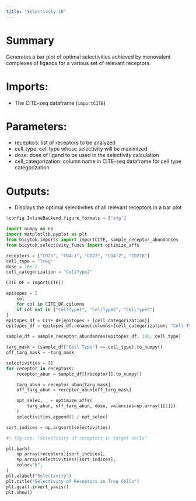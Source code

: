```yaml
---
title: "Selectivity 1D"
---
```


# Summary
Generates a bar plot of optimal selectivities achieved by monovalent complexes of ligands for a various set of relevant receptors.

# Imports:
- The CITE-seq dataframe (`importCITE`)

# Parameters:
- receptors: list of receptors to be analyzed
- cell_type: cell type whose selectivity will be maximized
- dose: dose of ligand to be used in the selectivity calculation
- cell_categorization: column name in CITE-seq dataframe for cell type categorization

# Outputs:
- Displays the optimal selectivities of all relevant receptors in a bar plot

```python
%config InlineBackend.figure_formats = ['svg']

import numpy as np
import matplotlib.pyplot as plt
from bicytok.imports import importCITE, sample_receptor_abundances
from bicytok.selectivity_funcs import optimize_affs

receptors = ["CD25", "CD4-1", "CD27", "CD4-2", "CD278"]
cell_type = "Treg"
dose = 10e-2
cell_categorization = "CellType2"

CITE_DF = importCITE()

epitopes = [
    col
    for col in CITE_DF.columns
    if col not in ["CellType1", "CellType2", "CellType3"]
]
epitopes_df = CITE_DF[epitopes + [cell_categorization]]
epitopes_df = epitopes_df.rename(columns={cell_categorization: "Cell Type"})

sample_df = sample_receptor_abundances(epitopes_df, 100, cell_type)

targ_mask = (sample_df["Cell Type"] == cell_type).to_numpy()
off_targ_mask = ~targ_mask

selectivities = []
for receptor in receptors:
    receptor_abun = sample_df[[receptor]].to_numpy()

    targ_abun = receptor_abun[targ_mask]
    off_targ_abun = receptor_abun[off_targ_mask]

    opt_selec, _ = optimize_affs(
        targ_abun, off_targ_abun, dose, valencies=np.array([[1]])
    )
    selectivities.append(1 / opt_selec)

sort_indices = np.argsort(selectivities)
```

```python
#| fig-cap: "Selectivity of receptors in target cells"

plt.barh(
    np.array(receptors)[sort_indices],
    np.array(selectivities)[sort_indices],
    color="b",
)
plt.xlabel("Selectivity")
plt.title("Selectivity of Receptors in Treg Cells")
plt.gca().invert_yaxis()
plt.show()
```
